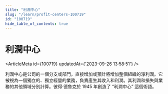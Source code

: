 ```yaml
---
title: "利潤中心"
slug: "/learn/profit-centers-100719"
id: "100719"
hide_table_of_contents: true
---
```



# 利潤中心

<ArticleMeta id={100719} updatedAt={'2023-09-26 13:58:51'} />
<div className='border-solid border-b border-t-0 my-4 border-[var(--ifm-color-gray-300)]' />

利潤中心是公司的一個分支或部門，直接增加或預計將增加整個組織的淨利潤。它被視為一個獨立的、獨立經營的業務，負責產生其收入和利潤。其利潤和損失與業務的其他領域分別計算。彼得·德魯克於 1945 年創造了 “利潤中心” 這個術語。
